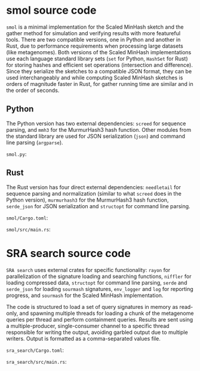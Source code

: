 <!--
`r if(knitr:::is_latex_output()) '\\appendix'`

`r if(!knitr:::is_latex_output()) '# (APPENDIX) Appendix {-}'`
\chaptermark {Appendix}
-->

<!--
If you feel it necessary to include an appendix, it goes here.
-->
```{=latex}
\begin{appendices}
```

# smol source code

`smol` is a minimal implementation for the Scaled MinHash sketch and the gather method for simulation and verifying results with more featureful tools.
There are two compatible versions,
one in Python and another in Rust,
due to performance requirements when processing large datasets (like metagenomes).
Both versions of the Scaled MinHash implementations use each language standard library sets
(`set` for Python, `HashSet` for Rust)
for storing hashes and efficient set operations (intersection and difference).
Since they serialize the sketches to a compatible JSON format,
they can be used interchangeably and while computing Scaled MinHash sketches is
orders of magnitude faster in Rust,
for gather running time are similar and in the order of seconds.

## Python

The Python version has two external dependencies:
`screed` for sequence parsing,
and `mmh3` for the MurmurHash3 hash function.
Other modules from the standard library are used for JSON serialization (`json`)
and command line parsing (`argparse`).

`smol.py`:
```{=latex}
\begin{mdframed}
\linespread{1.0}
\inputminted[breaklines]{python}{../experiments/smol_gather/scripts/smol.py}
\end{mdframed}
```

## Rust

The Rust version has four direct external dependencies:
`needletail` for sequence parsing and normalization
(similar to what `screed` does in the Python version),
`murmurhash3` for the MurmurHash3 hash function,
`serde_json` for JSON serialization and `structopt` for command line parsing.

`smol/Cargo.toml`:
```{=latex}
\begin{mdframed}
\linespread{1.0}
\inputminted[breaklines]{toml}{../experiments/smol_gather/scripts/smol/Cargo.toml}
\end{mdframed}
```

`smol/src/main.rs`:
```{=latex}
\begin{mdframed}
\linespread{1.0}
\inputminted[breaklines]{rust}{../experiments/smol_gather/scripts/smol/src/main.rs}
\end{mdframed}
```

# SRA search source code

`SRA search` uses external crates for specific functionality:
`rayon` for parallelization of the signature loading and searching functions,
`niffler` for loading compressed data,
`structopt` for command line parsing,
`serde` and `serde_json` for loading `sourmash` signatures,
`env_logger` and `log` for reporting progress,
and `sourmash` for the Scaled MinHash implementation.

The code is structured to load a set of query signatures in memory as read-only,
and spawning multiple threads for loading a chunk of the metagenome queries per thread
and perform containment queries.
Results are sent using a multiple-producer, single-consumer channel to a specific thread responsible for writing the output,
avoiding garbled output due to multiple writers.
Output is formatted as a comma-separated values file.

`sra_search/Cargo.toml`:
```{=latex}
\begin{mdframed}
\linespread{1.0}
\inputminted[breaklines]{toml}{../experiments/wort/sra_search/Cargo.toml}
\end{mdframed}
```

`sra_search/src/main.rs`:
```{=latex}
\begin{mdframed}
\linespread{1.0}
\inputminted[breaklines]{rust}{../experiments/wort/sra_search/src/main.rs}
\end{mdframed}
```

```{=latex}
\end{appendices}
```
